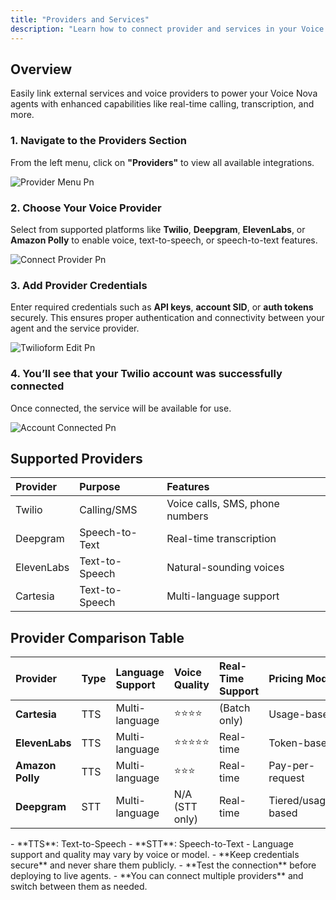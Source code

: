 ```yaml
---
title: "Providers and Services"
description: "Learn how to connect provider and services in your Voice Nova agents."
---
```


## Overview

Easily link external services and voice providers to power your Voice Nova agents with enhanced capabilities like real-time calling, transcription, and more.

### 1. Navigate to the Providers Section

From the left menu, click on **"Providers"** to view all available integrations.

![Provider Menu Pn](/images/provider-menu.png)

### 2. Choose Your Voice Provider

Select from supported platforms like **Twilio**, **Deepgram**, **ElevenLabs**, or **Amazon Polly** to enable voice, text-to-speech, or speech-to-text features.

![Connect Provider Pn](/images/connect-provider.png)

### 3. Add Provider Credentials

Enter required credentials such as **API keys**, **account SID**, or **auth tokens** securely. This ensures proper authentication and connectivity between your agent and the service provider.

![Twilioform Edit Pn](/images/twilioform-edit.png)

### 4. You’ll see that your Twilio account was successfully connected

Once connected, the service will be available for use.

![Account Connected Pn](/images/account-connected.png)

## Supported Providers

| Provider   | Purpose        | Features                        |
| :--------- | :------------- | :------------------------------ |
| Twilio     | Calling/SMS    | Voice calls, SMS, phone numbers |
| Deepgram   | Speech-to-Text | Real-time transcription         |
| ElevenLabs | Text-to-Speech | Natural-sounding voices         |
| Cartesia   | Text-to-Speech | Multi-language support          |

## Provider Comparison Table

| Provider         | Type | Language Support | Voice Quality  | Real-Time Support | Pricing Model      |
| :--------------- | :--- | :--------------- | :------------- | :---------------- | :----------------- |
| **Cartesia**     | TTS  | Multi-language   | ⭐⭐⭐⭐           | (Batch only)      | Usage-based        |
| **ElevenLabs**   | TTS  | Multi-language   | ⭐⭐⭐⭐⭐          | Real-time         | Token-based        |
| **Amazon Polly** | TTS  | Multi-language   | ⭐⭐⭐            | Real-time         | Pay-per-request    |
| **Deepgram**     | STT  | Multi-language   | N/A (STT only) | Real-time         | Tiered/usage-based |

<Note>
  - **TTS**: Text-to-Speech
  - **STT**: Speech-to-Text
  - Language support and quality may vary by voice or model.
</Note>

<Tip>
  - **Keep credentials secure** and never share them publicly.
  - **Test the connection** before deploying to live agents.
  - **You can connect multiple providers** and switch between them as needed.
</Tip>